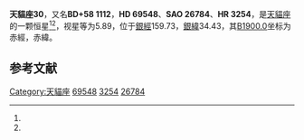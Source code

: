 {{Starbox begin
| name = 天貓座30
}}
{{Starbox observe
| epoch = [[J2000.0|J2000.0]]
| constell = [[天貓座|天貓座]]<ref name=SIMBAD>{{cite web
 | url=http://simbad.u-strasbg.fr/simbad/sim-id?Ident=HR+3254
 | title =Pulsating variable Star
 | publisher=Centre de Données astronomiques de Strasbourg
 | work=SIMBAD
 | accessdate=2012-07-13}}</ref><ref name=DATA>{{cite web
 | url=http://vizier.u-strasbg.fr/viz-bin/VizieR-5?-out.add=.&-source=5050&-corr=PK=HR&-out.max=9999&HR=3254
 | title =VizieR Detailed Page
 | accessdate=2012-07-13}}</ref>
| 星官 = 
| ra = {{RA|8|20|26.1}}<ref name=SIMBAD /><ref name=DATA />
| dec = {{DEC|+57|44|36}}<ref name=SIMBAD /><ref name=DATA />
| appmag_v = 5.89<ref name=SIMBAD /><ref name=DATA />
}}
{{Starbox character
| class = F4V<ref name=SIMBAD /><ref name=DATA />
| b-v = 0.39<ref name=SIMBAD /><ref name=DATA />
| u-b = -0.1<ref name=SIMBAD /><ref name=DATA />
| r-i = <ref name=SIMBAD /><ref name=DATA />
| variable = 
}}
{{Starbox astrometry
| radial_v = -0.1
| prop_mo_ra = -15
| parallax = 
| p_error = 
}}
{{Starbox catalog
| names =BD+58 1112，[[SAO星表|SAO]] 26784，[[HD星表|HD]] 69548，[[HR星表|HR]] 3254}}
{{Starbox reference |Simbad=HR+3254}}
{{Starbox end}}

'''天貓座30'''，又名'''BD+58 1112'''，'''HD 69548'''、'''SAO 26784'''、'''HR 3254'''，是[[天貓座|天貓座]]的一颗恒星<ref name=SIMBAD /><ref name=DATA />，视星等为5.89，位于[[銀道座標系|銀經]]159.73，[[銀道座標系|銀緯]]34.43，其[[B1900.0|B1900.0]]坐标为赤經{{RA|8|12|21.6}}，赤緯{{DEC|+58|34.43|18}}。

== 参考文献 ==
{{reflist}}

{{天猫座恒星}}

[[Category:天貓座|Category:天貓座]]
[[Category:HD和HDE天體|69548]]
[[Category:HR天體|3254]]
[[Category:SAO天體|26784]]


{{star-stub}}
